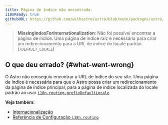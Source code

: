 ```yaml
---
title: Página de índice não encontrada.
i18nReady: true
githubURL: https://github.com/withastro/astro/blob/main/packages/astro/src/core/errors/errors-data.ts
---
```


> **MissingIndexForInternationalization**: Não foi possível encontrar a página de índice. Uma página de índice raiz é necessária para criar um redirecionamento para a URL de índice do locale padrão. (`/DEFAULT_LOCALE`)
## O que deu errado? \{#what-went-wrong\}
O Astro não conseguiu encontrar a URL de índice do seu site. Uma página de índice é necessária para que o Astro possa criar um redirecionamento da página de índice principal, para a página de índice localizada do locale padrão ao usar [`i18n.routing.prefixDefaultLocale`](/pt-br/reference/configuration-reference/#i18nroutingprefixdefaultlocale).

**Veja também:**
-  [Internacionalização](/pt-br/guides/internationalization/#routing)
-  [Referência de Configuração `i18n.routing`](/pt-br/reference/configuration-reference/#i18nrouting)
